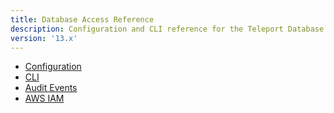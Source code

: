 ```yaml
---
title: Database Access Reference
description: Configuration and CLI reference for the Teleport Database Service.
version: '13.x'
---
```


- [Configuration](/ver/13.x/database-access/reference/configuration)
- [CLI](/ver/13.x/database-access/reference/cli)
- [Audit Events](/ver/13.x/database-access/reference/audit)
- [AWS IAM](/ver/13.x/database-access/reference/aws)
